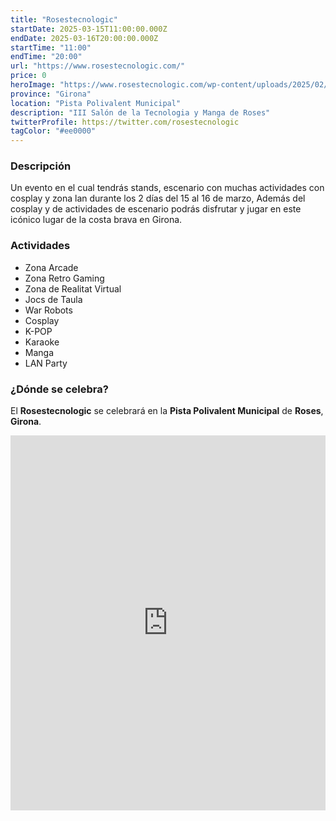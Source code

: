 ```yaml
---
title: "Rosestecnologic"
startDate: 2025-03-15T11:00:00.000Z
endDate: 2025-03-16T20:00:00.000Z
startTime: "11:00"
endTime: "20:00"
url: "https://www.rosestecnologic.com/"
price: 0
heroImage: "https://www.rosestecnologic.com/wp-content/uploads/2025/02/cartel-2025.jpg"
province: "Girona"
location: "Pista Polivalent Municipal"
description: "III Salón de la Tecnologia y Manga de Roses"
twitterProfile: https://twitter.com/rosestecnologic
tagColor: "#ee0000"
---
```


### Descripción

Un evento en el cual tendrás stands, escenario con muchas actividades con cosplay y zona lan durante los 2 días del 15 al 16 de marzo, Además del cosplay y de actividades de escenario podrás disfrutar y jugar en este icónico lugar de la costa brava en Girona.

### Actividades

+ Zona Arcade
+ Zona Retro Gaming
+ Zona de Realitat Virtual
+ Jocs de Taula
+ War Robots
+ Cosplay
+ K-POP
+ Karaoke
+ Manga
+ LAN Party


### ¿Dónde se celebra?

El **Rosestecnologic** se celebrará en la **Pista Polivalent Municipal** de **Roses**, **Girona**.
<iframe src="https://www.google.com/maps/embed?pb=!1m14!1m8!1m3!1d3317.6624708763056!2d3.182333!3d42.268906!3m2!1i1024!2i768!4f13.1!3m3!1m2!1s0x12ba66abaed62ba1%3A0x99dfebb8533524ec!2sCtra.%20Mas%20Oliva%2C%2043%2C%2017480%20Roses%2C%20Girona%2C%20Espa%C3%B1a!5e1!3m2!1ses!2sus!4v1739456951844!5m2!1ses!2sus" width="100%" height="600" style="border:0;" allowfullscreen="" loading="lazy" referrerpolicy="no-referrer-when-downgrade"></iframe>
